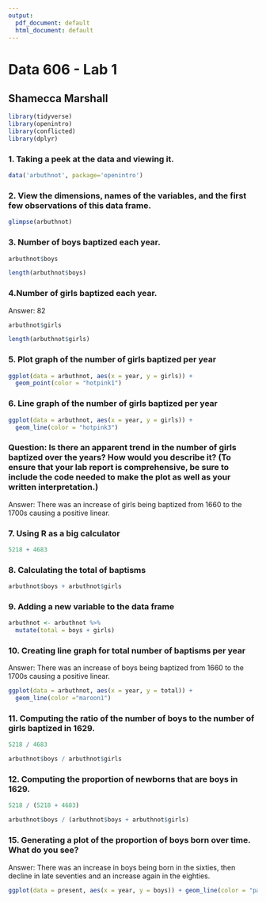 ```yaml
---
output:
  pdf_document: default
  html_document: default
---
```

# Data 606 - Lab 1
## Shamecca Marshall

```r
library(tidyverse)
library(openintro)
library(conflicted)
library(dplyr)
```

### 1. Taking a peek at the data and viewing it.
```r
data('arbuthnot', package='openintro')
```

### 2. View the dimensions, names of the variables, and the first few observations of this data frame.
```r
glimpse(arbuthnot)
```

### 3. Number of boys baptized each year.
```r
arbuthnot$boys
```

```r
length(arbuthnot$boys)
```

### 4.Number of girls baptized each year.

Answer: 82

```r
arbuthnot$girls
```

```r
length(arbuthnot$girls)
```

### 5. Plot graph of the number of girls baptized per year

```r
ggplot(data = arbuthnot, aes(x = year, y = girls)) + 
  geom_point(color = "hotpink1")
```

### 6. Line graph of the number of girls baptized per year

```r
ggplot(data = arbuthnot, aes(x = year, y = girls)) + 
  geom_line(color = "hotpink3")
```

### Question: Is there an apparent trend in the number of girls baptized over the years? How would you describe it? (To ensure that your lab report is comprehensive, be sure to include the code needed to make the plot as well as your written interpretation.)

Answer: There was an increase of girls being baptized from 1660 to the 1700s causing a positive linear.

### 7. Using R as a big calculator

```r
5218 + 4683
```

### 8. Calculating the total of baptisms

```r
arbuthnot$boys + arbuthnot$girls
```

### 9. Adding a new variable to the data frame

```r
arbuthnot <- arbuthnot %>%
  mutate(total = boys + girls)
```

### 10. Creating line graph for total number of baptisms per year

Answer: There was an increase of boys being baptized from 1660 to the 1700s causing a positive linear.

```r
ggplot(data = arbuthnot, aes(x = year, y = total)) +
  geom_line(color ="maroon1")
```

### 11. Computing the ratio of the number of boys to the number of girls baptized in 1629.

```r
5218 / 4683
```

```r
arbuthnot$boys / arbuthnot$girls
```

### 12. Computing the proportion of newborns that are boys in 1629.

```r
5218 / (5218 + 4683)
```

```r
arbuthnot$boys / (arbuthnot$boys + arbuthnot$girls)
```

### 15. Generating a plot of the proportion of boys born over time. What do you see?

Answer: There was an increase in boys being born in the sixties, then decline in late seventies and an increase again in the eighties.

```r
ggplot(data = present, aes(x = year, y = boys)) + geom_line(color = "palevioletred1") + geom_point(color = "tomato1")
```

